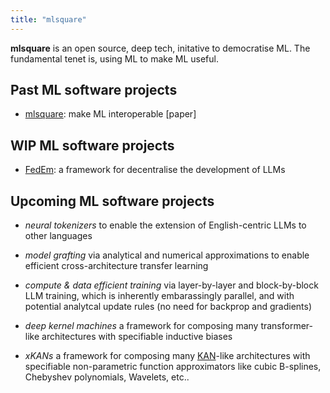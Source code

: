 ```yaml
---
title: "mlsquare"
---
```


**mlsquare** is an open source, deep tech, initative to democratise ML. The fundamental tenet is, using ML to make ML useful. 

## Past ML software projects

*   [mlsquare]((https://github.com/mlsquare/mlsquare)): make ML interoperable [paper]

## WIP ML software projects
* [FedEm](https://github.com/mlsquare/fedem): a framework for decentralise the development of LLMs

## Upcoming ML software projects

* *neural tokenizers* to enable the extension of English-centric LLMs to other languages

* *model grafting* via analytical and numerical approximations to enable efficient cross-architecture transfer learning

* *compute & data efficient training* via layer-by-layer and block-by-block LLM training, which is inherently embarassingly parallel, and with potential analytcal update rules (no need for backprop and gradients)

* *deep kernel machines* a framework for composing many transformer-like architectures with specifiable inductive biases

* *xKANs * a framework for composing many [KAN](https://arxiv.org/abs/2404.19756)-like architectures with specifiable non-parametric function approximators like cubic B-splines, Chebyshev polynomials, Wavelets, etc..